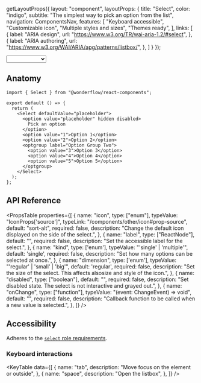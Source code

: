 
  getLayoutProps({
    layout: "component",
    layoutProps: {
      title: "Select",
      color: "indigo",
      subtitle: "The simplest way to pick an option from the list",
      navigation: ComponentsNav,
      features: [
        "Keyboard accessible",
        "Customizable icon",
        "Multiple styles and sizes",
        "Themes ready",
      ],
      links: [
        {
          label: "ARIA design",
          url: "https://www.w3.org/TR/wai-aria-1.2/#select",
        },
        {
          label: "ARIA authoring",
          url: "https://www.w3.org/WAI/ARIA/apg/patterns/listbox/",
        },
      ]
    }
  });

<LiveArea direction="row">
  <Select defaultValue="placeholder" style={{ maxInlineSize: "30ch" }}>
    <option value="placeholder" hidden disabled>Pick an option</option>

    <optgroup label="Option Group One">
      <option value="1">This is a very long option</option>
      <option value="2">Option 2</option>
    </optgroup>

    <optgroup label="Option Group Two">
      <option value="3">Option 3</option>
      <option value="4">Option 4</option>
      <option value="5">Option 5</option>
    </optgroup>
  </Select>
</LiveArea>


## Anatomy

```tsx lines="1,5-16"
import { Select } from "@wonderflow/react-components";

export default () => {
  return (
    <Select defaultValue="placeholder">
      <option value="placeholder" hidden disabled>
        Pick an option
      </option>
      <option value="1">Option 1</option>
      <option value="2">Option 2</option>
      <optgroup label="Option Group Two">
        <option value="3">Option 3</option>
        <option value="4">Option 4</option>
        <option value="5">Option 5</option>
      </optgroup>
    </Select>
  );
};
```

## API Reference

<PropsTable
  properties={[
    {
      name: "icon",
      type: ["enum"],
      typeValue: "IconProps['source']",
      typeLink: "/components/other/icon#prop-source",
      default: "sort-alt",
      required: false,
      description: "Change the default icon displayed on the side of the select.",
    },
    {
      name: "label",
      type: ["ReactNode"],
      default: "",
      required: false,
      description: "Set the accessible label for the select.",
    },
    {
      name: "kind",
      type: ['enum'],
      typeValue: "'single' | 'multiple'",
      default: 'single',
      required: false,
      description: "Set how many options can be selected at once.",
    },
    {
      name: "dimension",
      type: ['enum'],
      typeValue: "'regular' | 'small' | 'big'",
      default: 'regular',
      required: false,
      description: "Set the size of the select. This affects alsosize and style of the icon.",
    },
    {
      name: "disabled",
      type: ["boolean"],
      default: "",
      required: false,
      description: "Set disabled state. The select is not interactive and grayed out.",
    },
    {
      name: "onChange",
      type: ["function"],
      typeValue: "(event: ChangeEvent<HTMLSelectElement>) => void",
      default: "",
      required: false,
      description: "Callback function to be called when a new value is selected.",
    },
  ]}
/>

## Accessibility

Adheres to the [`select` role requirements](https://www.w3.org/TR/wai-aria-1.2/#select).

### Keyboard interactions

<KeyTable
  data={[
    {
      name: "tab",
      description: "Move focus on the element or outside",
    },
    {
      name: "space",
      description: "Open the listbox",
    },
  ]}
/>
